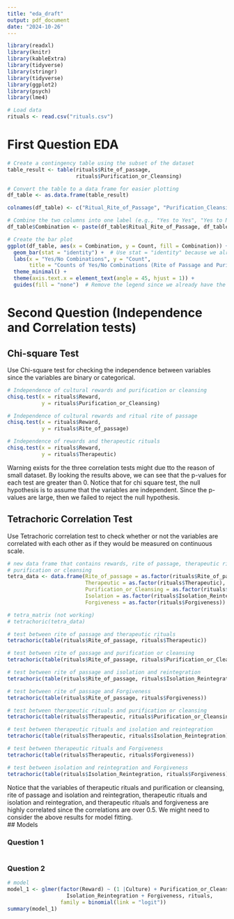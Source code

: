 ---
title: "eda_draft"
output: pdf_document
date: "2024-10-26"
---

```{r setup, include=FALSE}
library(readxl)
library(knitr)  
library(kableExtra)
library(tidyverse)
library(stringr)
library(tidyverse)
library(ggplot2)
library(psych)
library(lme4)
```


```{r}
# Load data
rituals <- read.csv("rituals.csv")
```


# First Question EDA 

```{r}
# Create a contingency table using the subset of the dataset
table_result <- table(rituals$Rite_of_passage, 
                      rituals$Purification_or_Cleansing)

# Convert the table to a data frame for easier plotting
df_table <- as.data.frame(table_result)

colnames(df_table) <- c("Ritual_Rite_of_Passage", "Purification_Cleansing", "Count")

# Combine the two columns into one label (e.g., "Yes to Yes", "Yes to No")
df_table$Combination <- paste(df_table$Ritual_Rite_of_Passage, df_table$Purification_Cleansing, sep = " to ")

# Create the bar plot
ggplot(df_table, aes(x = Combination, y = Count, fill = Combination)) +
  geom_bar(stat = "identity") +  # Use stat = "identity" because we already have counts
  labs(x = "Yes/No Combinations", y = "Count", 
       title = "Counts of Yes/No Combinations (Rite of Passage and Purification or Cleansing)") +
  theme_minimal() +
  theme(axis.text.x = element_text(angle = 45, hjust = 1)) +
  guides(fill = "none")  # Remove the legend since we already have the labels on the x-axis
```



# Second Question (Independence and Correlation tests)  

## Chi-square Test  

Use Chi-square test for checking the independence between variables since the variables are binary or categorical.  

```{r}
# Independence of cultural rewards and purification or cleansing
chisq.test(x = rituals$Reward, 
           y = rituals$Purification_or_Cleansing)
```

```{r}
# Independence of cultural rewards and ritual rite of passage
chisq.test(x = rituals$Reward, 
           y = rituals$Rite_of_passage)
```

```{r}
# Independence of rewards and therapeutic rituals
chisq.test(x = rituals$Reward,
           y = rituals$Therapeutic)
```

Warning exists for the three correlation tests might due tto the reason of small dataset. By looking the results above, we can see that the p-values for each test are greater than 0. Notice that for chi square test, the null hypothesis is to assume that the variables are independent. Since the p-values are large, then we failed to reject the null hypothesis.  

## Tetrachoric Correlation Test  

Use Tetrachoric correlation test to check whether or not the variables are correlated with each other as if they would be measured on continuous scale.  

```{r}
# new data frame that contains rewards, rite of passage, therapeutic rituals and 
# purification or cleansing
tetra_data <- data.frame(Rite_of_passage = as.factor(rituals$Rite_of_passage), 
                         Therapeutic = as.factor(rituals$Therapeutic), 
                         Purification_or_Cleansing = as.factor(rituals$Purification_or_Cleansing), 
                         Isolation = as.factor(rituals$Isolation_Reintegration), 
                         Forgiveness = as.factor(rituals$Forgiveness))

# tetra_matrix (not working)
# tetrachoric(tetra_data)

# test between rite of passage and therapeutic rituals
tetrachoric(table(rituals$Rite_of_passage, rituals$Therapeutic))

# test between rite of passage and purification or cleansing
tetrachoric(table(rituals$Rite_of_passage, rituals$Purification_or_Cleansing))

# test between rite of passage and isolation and reintegration
tetrachoric(table(rituals$Rite_of_passage, rituals$Isolation_Reintegration))

# test between rite of passage and Forgiveness
tetrachoric(table(rituals$Rite_of_passage, rituals$Forgiveness))

# test between therapeutic rituals and purification or cleansing
tetrachoric(table(rituals$Therapeutic, rituals$Purification_or_Cleansing))

# test between therapeutic rituals and isolation and reintegration
tetrachoric(table(rituals$Therapeutic, rituals$Isolation_Reintegration))

# test between therapeutic rituals and Forgiveness
tetrachoric(table(rituals$Therapeutic, rituals$Forgiveness))

# test between isolation and reintegration and Forgiveness
tetrachoric(table(rituals$Isolation_Reintegration, rituals$Forgiveness))
```
Notice that the variables of therapeutic rituals and purification or cleansing, rite of passage and isolation and reintegration, therapeutic rituals and isolation and reintegration, and therapeutic rituals and forgiveness are highly correlated since the correlations are over 0.5. We might need to consider the above results for model fitting.  
## Models

### Question 1

```{r}

```


### Question 2  

```{r}
# model  
model_1 <- glmer(factor(Reward) ~ (1 |Culture) + Purification_or_Cleansing + 
                   Isolation_Reintegration + Forgiveness, rituals, 
                 family = binomial(link = "logit"))
summary(model_1)
```
